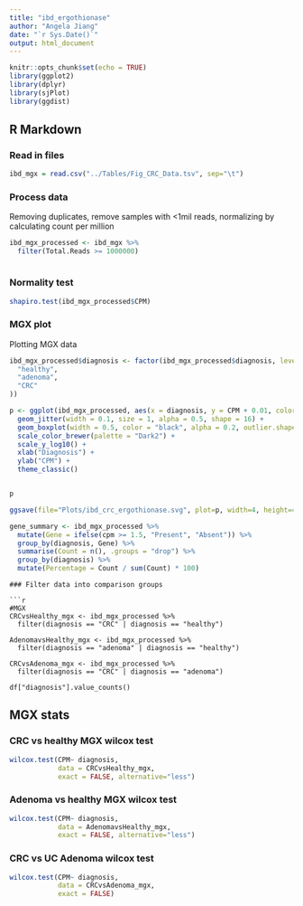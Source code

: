 ```yaml
---
title: "ibd_ergothionase"
author: "Angela Jiang"
date: "`r Sys.Date()`"
output: html_document
---
```


```r
knitr::opts_chunk$set(echo = TRUE)
library(ggplot2)
library(dplyr)
library(sjPlot)
library(ggdist)

```

## R Markdown

### Read in files

```r
ibd_mgx = read.csv("../Tables/Fig_CRC_Data.tsv", sep="\t")
```

### Process data

Removing duplicates, remove samples with <1mil reads, normalizing by calculating count per million

```r
ibd_mgx_processed <- ibd_mgx %>%
  filter(Total.Reads >= 1000000) 



```

### Normality test
```r
shapiro.test(ibd_mgx_processed$CPM)

```

### MGX plot

Plotting MGX data

```r
ibd_mgx_processed$diagnosis <- factor(ibd_mgx_processed$diagnosis, levels = c(
  "healthy",
  "adenoma",
  "CRC"
))

p <- ggplot(ibd_mgx_processed, aes(x = diagnosis, y = CPM + 0.01, color = diagnosis)) +
  geom_jitter(width = 0.1, size = 1, alpha = 0.5, shape = 16) +
  geom_boxplot(width = 0.5, color = "black", alpha = 0.2, outlier.shape = NA, fill = NA) +
  scale_color_brewer(palette = "Dark2") +
  scale_y_log10() +
  xlab("Diagnosis") +
  ylab("CPM") +
  theme_classic()


p

ggsave(file="Plots/ibd_crc_ergothionase.svg", plot=p, width=4, height=4)


```

```r
gene_summary <- ibd_mgx_processed %>%
  mutate(Gene = ifelse(cpm >= 1.5, "Present", "Absent")) %>%
  group_by(diagnosis, Gene) %>%
  summarise(Count = n(), .groups = "drop") %>%
  group_by(diagnosis) %>%
  mutate(Percentage = Count / sum(Count) * 100)

```

```
### Filter data into comparison groups

```r

#MGX
CRCvsHealthy_mgx <- ibd_mgx_processed %>%
  filter(diagnosis == "CRC" | diagnosis == "healthy")

AdenomavsHealthy_mgx <- ibd_mgx_processed %>%
  filter(diagnosis == "adenoma" | diagnosis == "healthy")

CRCvsAdenoma_mgx <- ibd_mgx_processed %>%
  filter(diagnosis == "CRC" | diagnosis == "adenoma")
  
df["diagnosis"].value_counts()
```

## MGX stats
### CRC vs healthy MGX wilcox test

```r
wilcox.test(CPM~ diagnosis, 
            data = CRCvsHealthy_mgx,
            exact = FALSE, alternative="less")
```

### Adenoma vs healthy MGX wilcox test

```r
wilcox.test(CPM~ diagnosis, 
            data = AdenomavsHealthy_mgx,
            exact = FALSE, alternative="less")
```

### CRC vs UC Adenoma wilcox test

```r
wilcox.test(CPM~ diagnosis, 
            data = CRCvsAdenoma_mgx,
            exact = FALSE)
```

